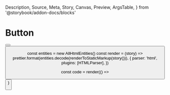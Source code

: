  Description,
  Source,
  Meta,
  Story,
  Canvas,
  Preview,
  ArgsTable,
} from '@storybook/addon-docs/blocks'

<Meta title="Button" component={Button} />

# Button

<Description of={Button} />

<Canvas isColumn isExpanded>
  <Button />
</Canvas>

<Preview isColumn withSource="none">
  <Button />
</Preview>

const entities = new AllHtmlEntities()
const render = (story) =>
  prettier.format(entities.decode(renderToStaticMarkup(story())), {
    parser: 'html',
    plugins: [HTMLParser],
  })
  
const code = render(() => <Button />)

<Source language="html" code={code} dark format />

<ArgsTable of={Button} />
